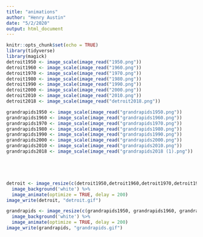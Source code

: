 ```yaml
---
title: "animations"
author: "Henry Austin"
date: "5/2/2020"
output: html_document
---
```


```r
knitr::opts_chunk$set(echo = TRUE)
library(tidyverse)
library(magick)
detroit1950 <- image_scale(image_read("1950.png"))
detroit1960 <- image_scale(image_read("1960.png"))
detroit1970 <- image_scale(image_read("1970.png"))
detroit1980 <- image_scale(image_read("1980.png"))
detroit1990 <- image_scale(image_read("1990.png"))
detroit2000 <- image_scale(image_read("2000.png"))
detroit2010 <- image_scale(image_read("2010.png"))
detroit2018 <- image_scale(image_read("detroit2018.png"))

grandrapids1950 <- image_scale(image_read("grandrapids1950.png"))
grandrapids1960 <- image_scale(image_read("grandrapids1960.png"))
grandrapids1970 <- image_scale(image_read("grandrapids1970.png"))
grandrapids1980 <- image_scale(image_read("grandrapids1980.png"))
grandrapids1990 <- image_scale(image_read("grandrapids1990.png"))
grandrapids2000 <- image_scale(image_read("grandrapids2000.png"))
grandrapids2010 <- image_scale(image_read("grandrapids2010.png"))
grandrapids2018 <- image_scale(image_read("grandrapids2018 (1).png"))






```

```r
detroit <- image_resize(c(detroit1950,detroit1960,detroit1970,detroit1980,detroit1990,detroit2000,detroit2010,detroit2018), "300x250!") %>%
  image_background('white') %>%
  image_animate(optimize = TRUE, delay = 200)
image_write(detroit, "detroit.gif")

grandrapids <- image_resize(c(grandrapids1950, grandrapids1960, grandrapids1970,grandrapids1980, grandrapids1990,grandrapids2000, grandrapids2010,grandrapids2018), "300x250!") %>%
  image_background('white') %>%
  image_animate(optimize = TRUE, delay = 200)
image_write(grandrapids, "grandrapids.gif")

```
